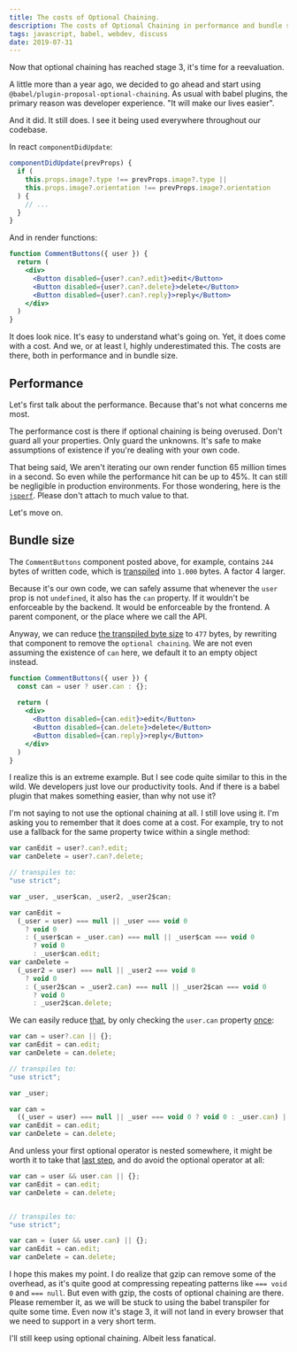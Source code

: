 ```yaml
---
title: The costs of Optional Chaining.
description: The costs of Optional Chaining in performance and bundle size.
tags: javascript, babel, webdev, discuss
date: 2019-07-31
---
```



Now that optional chaining has reached stage 3, it's time for a reevaluation. 

A little more than a year ago, we decided to go ahead and start using `@babel/plugin-proposal-optional-chaining`. As usual with babel plugins, the primary reason was developer experience. "It will make our lives easier".

And it did. It still does. I see it being used everywhere throughout our codebase. 

In react `componentDidUpdate`:

```jsx
componentDidUpdate(prevProps) {
  if (
    this.props.image?.type !== prevProps.image?.type || 
    this.props.image?.orientation !== prevProps.image?.orientation
  ) {
    // ...
  }
}
```

And in render functions:

```jsx
function CommentButtons({ user }) {
  return (
    <div>
      <Button disabled={user?.can?.edit}>edit</Button>
      <Button disabled={user?.can?.delete}>delete</Button>
      <Button disabled={user?.can?.reply}>reply</Button>
    </div>
  )
}
```

It does look nice. It's easy to understand what's going on. Yet, it does come with a cost. And we, or at least I, highly underestimated this. The costs are there, both in performance and in bundle size.

## Performance

Let's first talk about the performance. Because that's not what concerns me most. 

The performance cost is there if optional chaining is being overused. Don't guard all your properties. Only guard the unknowns. It's safe to make assumptions of existence if you're dealing with your own code.

That being said, We aren't iterating our own render function 65 million times in a second. So even while the performance hit can be up to 45%. It can still be negligible in production environments. For those wondering, here is the [`jsperf`](https://jsperf.com/costs-of-optional-chaining). Please don't attach to much value to that.

Let's move on.

## Bundle size

The `CommentButtons` component posted above, for example, contains `244` bytes of written code, which is [transpiled](https://babeljs.io/repl#?babili=false&browsers=&build=&builtIns=false&spec=false&loose=false&code_lz=GYVwdgxgLglg9mABAYTgWzQUzFAQiKKBAZwAoBvREYzAJ0QF8BKRcgKEUVsyhFqVIdOiADwATGADcAfEOGj8hBIgnEAhgCMANpjEBectToB-AHQQ1YM7phQG0m1BEB6RUTCz5nEW-WrNOvqGNLRmFlamYpg6UJj2UTGYLr4ecsI-BO4qMOraugZGoeaWZtwADloAnvblVcmZCJ7pzhIyQkxsDEA&debug=false&forceAllTransforms=false&shippedProposals=false&circleciRepo=&evaluate=false&fileSize=true&timeTravel=false&sourceType=module&lineWrap=true&presets=es2015%2Creact%2Cstage-2&prettier=true&targets=&version=7.5.5&externalPlugins=%40babel%2Fplugin-proposal-optional-chaining%407.2.0) into `1.000` bytes. A factor 4 larger. 

Because it's our own code, we can safely assume that whenever the `user` prop is not `undefined`, it also has the `can` property. If it wouldn't be enforceable by the backend. It would be enforceable by the frontend. A parent component, or the place where we call the API.

Anyway, we can reduce [the transpiled byte size](https://babeljs.io/repl#?babili=false&browsers=&build=&builtIns=false&spec=false&loose=false&code_lz=GYVwdgxgLglg9mABAYTgWzQUzFAQiKKBAZwAoBvREYzAJ0QF8BKRcgKEUQhKi4EMkAXio16AfhF0AdBAGIAXKwYBuDojW1MUELSSk1nADwATGADcAfAc6JD-QgkSnifAEYAbTMcHlZYKV4wUAwWgVCGAPT2RGBWNjZ2BDFOMC4eXj5-UsaYnlCYITl5mJHRCHHxtmVIzm6e3r4CUpoADu4AniGtHaVJ5daRppZqTGwMQA&debug=false&forceAllTransforms=false&shippedProposals=false&circleciRepo=&evaluate=false&fileSize=true&timeTravel=false&sourceType=module&lineWrap=true&presets=es2015%2Creact%2Cstage-2&prettier=true&targets=&version=7.5.5&externalPlugins=%40babel%2Fplugin-proposal-optional-chaining%407.2.0) to `477` bytes, by rewriting that component to remove the `optional chaining`. We are not even assuming the existence of `can` here, we default it to an empty object instead.

```jsx
function CommentButtons({ user }) {
  const can = user ? user.can : {};
  
  return (
    <div>
      <Button disabled={can.edit}>edit</Button>
      <Button disabled={can.delete}>delete</Button>
      <Button disabled={can.reply}>reply</Button>
    </div>
  )
}
```

I realize this is an extreme example. But I see code quite similar to this in the wild. We developers just love our productivity tools. And if there is a babel plugin that makes something easier, than why not use it?

I'm not saying to not use the optional chaining at all. I still love using it. I'm asking you to remember that it does come at a cost. For example, try to not use a fallback for the same property twice within a single method:


```js
var canEdit = user?.can?.edit;
var canDelete = user?.can?.delete;

// transpiles to:
"use strict";

var _user, _user$can, _user2, _user2$can;

var canEdit =
  (_user = user) === null || _user === void 0
    ? void 0
    : (_user$can = _user.can) === null || _user$can === void 0
      ? void 0
      : _user$can.edit;
var canDelete =
  (_user2 = user) === null || _user2 === void 0
    ? void 0
    : (_user2$can = _user2.can) === null || _user2$can === void 0
      ? void 0
      : _user2$can.delete;
```

We can easily reduce [that](https://babeljs.io/repl#?babili=false&browsers=&build=&builtIns=false&spec=false&loose=false&code_lz=G4QwTgBAxiB2CiATAlgFwgXggVwM4FMwB-AOhllPxVQG4AoUScgEXwBt9V9McDiy4pRO074aQA&debug=false&forceAllTransforms=false&shippedProposals=false&circleciRepo=&evaluate=false&fileSize=true&timeTravel=false&sourceType=module&lineWrap=true&presets=es2015%2Creact%2Cstage-2&prettier=true&targets=&version=7.5.5&externalPlugins=%40babel%2Fplugin-proposal-optional-chaining%407.2.0), by only checking the `user.can` property [once](https://babeljs.io/repl#?babili=false&browsers=&build=&builtIns=false&spec=false&loose=false&code_lz=G4QwTgBAxiB2EF4IFcDOBTMB-AdDeAPgRAN4C-A3AFCiT4CiAJgJYAui0cO6Lr1tnWABF0AG3St0HfDkZiJ6CkA&debug=false&forceAllTransforms=false&shippedProposals=false&circleciRepo=&evaluate=false&fileSize=true&timeTravel=false&sourceType=module&lineWrap=true&presets=es2015%2Creact%2Cstage-2&prettier=true&targets=&version=7.5.5&externalPlugins=%40babel%2Fplugin-proposal-optional-chaining%407.2.0):


```js
var can = user?.can || {};
var canEdit = can.edit;
var canDelete = can.delete;

// transpiles to:
"use strict";

var _user;

var can =
  ((_user = user) === null || _user === void 0 ? void 0 : _user.can) || {};
var canEdit = can.edit;
var canDelete = can.delete;
```

And unless your first optional operator is nested somewhere, it might be worth it to take that [last step](https://babeljs.io/repl#?babili=false&browsers=&build=&builtIns=false&spec=false&loose=false&code_lz=G4QwTgBAxiB2EF4IFcDOBTSAyLKNgDoZ4AfEiAbwF8BuAKFEmIFEATASwBdFo4D0Oneo16wAIugA26Tuh7ECrKTPQ0gA&debug=false&forceAllTransforms=false&shippedProposals=false&circleciRepo=&evaluate=false&fileSize=true&timeTravel=false&sourceType=module&lineWrap=true&presets=es2015%2Creact%2Cstage-2&prettier=true&targets=&version=7.5.5&externalPlugins=%40babel%2Fplugin-proposal-optional-chaining%407.2.0), and do avoid the optional operator at all:

```js
var can = user && user.can || {};
var canEdit = can.edit;
var canDelete = can.delete;


// transpiles to:
"use strict";

var can = (user && user.can) || {};
var canEdit = can.edit;
var canDelete = can.delete;
```

I hope this makes my point. I do realize that gzip can remove some of the overhead, as it's quite good at compressing repeating patterns like `=== void 0` and `=== null`. But even with gzip, the costs of optional chaining are there. Please remember it, as we will be stuck to using the babel transpiler for quite some time. Even now it's stage 3, it will not land in every browser that we need to support in a very short term.

I'll still keep using optional chaining. Albeit less fanatical. 

